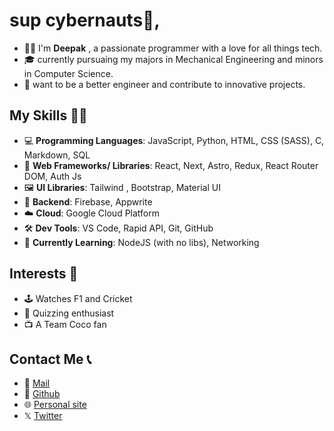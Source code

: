 # sup cybernauts👋,

- 🧔🏻 I'm **Deepak** , a passionate programmer with a love for all things tech.
- 🎓 currently pursuaing my majors in Mechanical Engineering and minors in Computer Science.
- 🔭 want to be a better engineer and contribute to innovative projects.


## My Skills 🤹🏼

- 💻 **Programming Languages**: JavaScript, Python, HTML, CSS (SASS), C, Markdown, SQL
- 🧩 **Web Frameworks/ Libraries**: React, Next, Astro, Redux, React Router DOM, Auth Js
- 🖼️ **UI Libraries**: Tailwind , Bootstrap, Material UI
- 🧮 **Backend**: Firebase, Appwrite
- ☁️ **Cloud**: Google Cloud Platform
- 🛠 **Dev Tools**: VS Code, Rapid API, Git, GitHub
- 🚧 **Currently Learning**: NodeJS (with no libs), Networking

## Interests 🎨

- 🕹️ Watches F1 and Cricket
- 🧠 Quizzing enthusiast
- 📺 A Team Coco fan

## Contact Me 📞

- 💌 [Mail](mailto:hey.usedeep@gmail.com)
- 🐙 [Github](https://www.github.com/usedeep)
- 🌐 [Personal site](https://www.usedeep.tech)
-  𝕏  [Twitter](https://www.x.com/tyre_deg)
